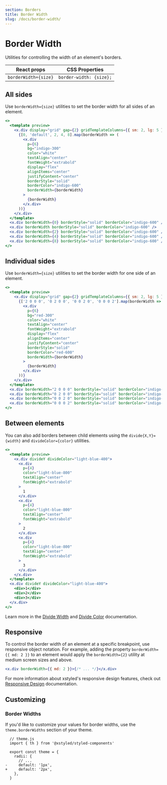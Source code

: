 ```yaml
---
section: Borders
title: Border Width
slug: /docs/border-width/
---
```


# Border Width

Utilities for controlling the width of an element's borders.

<carbon-ad />

| React props          | CSS Properties          |
| -------------------- | ----------------------- |
| `borderWidth={size}` | `border-width: {size};` |

## All sides

Use `borderWidth={size}` utilities to set the border width for all sides of an element.

```jsx preview color=indigo
<>
  <template preview>
    <x.div display="grid" gap={2} gridTemplateColumns={{ sm: 2, lg: 5 }}>
      {[0, 'default', 2, 4, 8].map(borderWidth => (
        <x.div
          p={6}
          bg="indigo-300"
          color="white"
          textAlign="center"
          fontWeight="extrabold"
          display="flex"
          alignItems="center"
          justifyContent="center"
          borderStyle="solid"
          borderColor="indigo-600"
          borderWidth={borderWidth}
        >
          {borderWidth}
        </x.div>
      ))}
    </x.div>
  </template>
  <x.div borderWidth={0} borderStyle="solid" borderColor="indigo-600" />
  <x.div borderWidth borderStyle="solid" borderColor="indigo-600" />
  <x.div borderWidth={2} borderStyle="solid" borderColor="indigo-600" />
  <x.div borderWidth={4} borderStyle="solid" borderColor="indigo-600" />
  <x.div borderWidth={8} borderStyle="solid" borderColor="indigo-600" />
</>
```

## Individual sides

Use `borderWidth={size}` utilities to set the border width for one side of an element.

```jsx preview color=red
<>
  <template preview>
    <x.div display="grid" gap={2} gridTemplateColumns={{ sm: 2, lg: 5 }}>
      {['2 0 0 0', '0 2 0 0', '0 0 2 0', '0 0 0 2'].map(borderWidth => (
        <x.div
          p={6}
          bg="red-300"
          color="white"
          textAlign="center"
          fontWeight="extrabold"
          display="flex"
          alignItems="center"
          justifyContent="center"
          borderStyle="solid"
          borderColor="red-600"
          borderWidth={borderWidth}
        >
          {borderWidth}
        </x.div>
      ))}
    </x.div>
  </template>
  <x.div borderWidth="2 0 0 0" borderStyle="solid" borderColor="indigo-600" />
  <x.div borderWidth="0 2 0 0" borderStyle="solid" borderColor="indigo-600" />
  <x.div borderWidth="0 0 2 0" borderStyle="solid" borderColor="indigo-600" />
  <x.div borderWidth="0 0 0 2" borderStyle="solid" borderColor="indigo-600" />
</>
```

## Between elements

You can also add borders between child elements using the `divide{X,Y}={width}` and `divideColor={color}` utilities.

```jsx preview color=light-blue
<>
  <template preview>
    <x.div divideY divideColor="light-blue-400">
      <x.div
        p={4}
        color="light-blue-800"
        textAlign="center"
        fontWeight="extrabold"
      >
        1
      </x.div>
      <x.div
        p={4}
        color="light-blue-800"
        textAlign="center"
        fontWeight="extrabold"
      >
        2
      </x.div>
      <x.div
        p={4}
        color="light-blue-800"
        textAlign="center"
        fontWeight="extrabold"
      >
        3
      </x.div>
    </x.div>
  </template>
  <x.div divideY divideColor="light-blue-400">
    <div>1</div>
    <div>2</div>
    <div>3</div>
  </x.div>
</>
```

Learn more in the [Divide Width](/docs/divide-width/) and [Divide Color](/docs/divide-color/) documentation.

## Responsive

To control the border width of an element at a specific breakpoint, use responsive object notation. For example, adding the property `borderWidth={{ md: 2 }}` to an element would apply the `borderWidth={2}` utility at medium screen sizes and above.

```jsx
<x.div borderWidth={{ md: 2 }}>{/* ... */}</x.div>
```

For more information about xstyled's responsive design features, check out [Responsive Design](/docs/responsive-design/) documentation.

## Customizing

### Border Widths

If you'd like to customize your values for border widths, use the `theme.borderWidths` section of your theme.

```diffjs
  // theme.js
  import { th } from '@xstyled/styled-components'

  export const theme = {
    radii: {
      // ...
-     default: '1px',
+     default: '2px',
    },
  }
```
